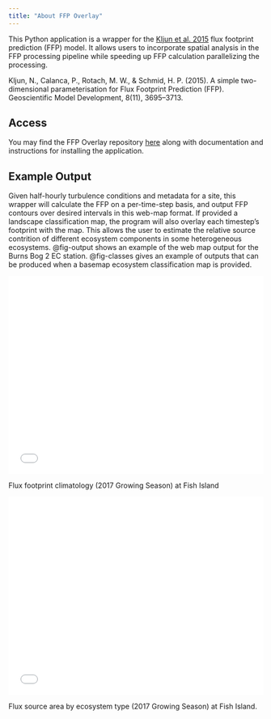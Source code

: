 ```yaml
---
title: "About FFP Overlay"
---
```


This Python application is a wrapper for the [Kljun et al. 2015](https://gmd.copernicus.org/articles/8/3695/2015/gmd-8-3695-2015.html) flux footprint prediction (FFP) model.  It allows users to incorporate spatial analysis in the FFP processing pipeline while speeding up FFP calculation parallelizing the processing. 

Kljun, N., Calanca, P., Rotach, M. W., & Schmid, H. P. (2015). A simple two-dimensional parameterisation for Flux Footprint Prediction (FFP). Geoscientific Model Development, 8(11), 3695–3713.

## Access

You may find the FFP Overlay repository [here](https://github.com/June-Skeeter/FFP_Overlay) along with documentation and instructions for installing the application.


## Example Output

Given half-hourly turbulence conditions and metadata for a site, this wrapper will calculate the FFP on a per-time-step basis, and output FFP contours over desired intervals in this web-map format.  If provided a landscape classification map, the program will also overlay each timestep's footprint with the map.  This allows the user to estimate the relative source contrition of different ecosystem components in some heterogeneous ecosystems.  @fig-output shows an example of the web map output for the Burns Bog 2 EC station.  @fig-classes gives an example of outputs that can be produced when a basemap ecosystem classification map is provided.


::: {#fig-output}

<div style="overflow: hidden;
  padding-top: 75%;
  position: relative">
  <iframe src="Example_Outputs/Observed 2.9m_FFP_2m.html" title="Processes" scrolling="no" frameborder="0"
    style="border: 0;
   height: 100%;
   left: 0;
   position: absolute;
   top: 0;
   width: 100%;">
   <p>Your browser does not support iframes.</p>
 </iframe>
</div>

Flux footprint climatology (2017 Growing Season) at Fish Island

:::


::: {#fig-classes}

<div style="overflow: hidden;
  padding-top: 75%;
  position: relative">
  <iframe src="Example_Outputs/Summary_by_Basemap_Class.html" title="Processes" scrolling="no" frameborder="0"
    style="border: 0;
   height: 100%;
   left: 0;
   position: absolute;
   top: 0;
   width: 100%;">
   <p>Your browser does not support iframes.</p>
 </iframe>
</div>

Flux source area by ecosystem type (2017 Growing Season) at Fish Island.

:::

